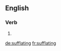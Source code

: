 ==English==

===Verb===
{{head|en|present participle}}

# {{present participle of|sufflate|lang=en}}

[[de:sufflating]]
[[fr:sufflating]]